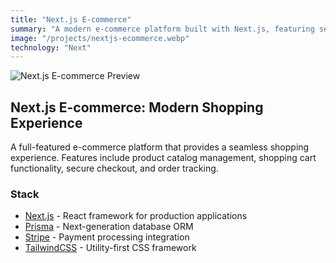 ```yaml
---
title: "Next.js E-commerce"
summary: "A modern e-commerce platform built with Next.js, featuring server-side rendering, dynamic routing, and seamless payment integration. This project demonstrates best practices in building scalable e-commerce solutions."
image: "/projects/nextjs-ecommerce.webp"
technology: "Next"
---
```


![Next.js E-commerce Preview](/projects/nextjs-ecommerce.webp)

## Next.js E-commerce: Modern Shopping Experience

A full-featured e-commerce platform that provides a seamless shopping experience. Features include product catalog management, shopping cart functionality, secure checkout, and order tracking.

### Stack

- [Next.js](https://nextjs.org) - React framework for production applications
- [Prisma](https://prisma.io) - Next-generation database ORM
- [Stripe](https://stripe.com) - Payment processing integration
- [TailwindCSS](https://tailwindcss.com) - Utility-first CSS framework
